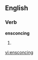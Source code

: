 ==English==

===Verb===
'''ensconcing'''

# {{third-person singular of|[[ensconce]]}}

[[vi:ensconcing]]